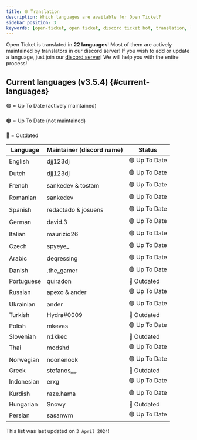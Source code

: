 ```yaml
---
title: 🌐 Translation
description: Which languages are available for Open Ticket?
sidebar_position: 3
keywords: [open-ticket, open ticket, discord ticket bot, translation, language]
---
```

<head>
    <link rel="apple-touch-icon" href="/img/logo_vertical.png"/>
</head>

Open Ticket is translated in **22 languages**!
Most of them are actively maintained by translators in our discord server!
If you wish to add or update a language, just join our [discord server](https://discord.dj-dj.be)!
We will help you with the entire process!

<LinkBlock mode="emoji" emoji="⚙️" name="Basic Settings" description="Configure the bot language here!" isdoc="true" url="docs/config/main/basic#languagefile"></LinkBlock>
<LinkBlock mode="emoji" emoji="📝" name="Custom Translation" description="Add your own language to Open Ticket!" isdoc="true" url="docs/advanced/custom-translation"></LinkBlock>

## Current languages (v3.5.4) \{#current-languages}
🟢 = Up To Date (actively maintained)<br></br>
🟠 = Up To Date (not maintained)<br></br>
🔴 = Outdated

|Language           |Maintainer (discord name) |Status         |
|-------------------|--------------------------|---------------|
|English            |djj123dj                  |🟢 Up To Date  |
|Dutch              |djj123dj                  |🟢 Up To Date  |
|French             |sankedev & tostam         |🟢 Up To Date  |
|Romanian           |sankedev                  |🟢 Up To Date  |
|Spanish            |redactado & josuens       |🟢 Up To Date  |
|German             |david.3                   |🟢 Up To Date  |
|Italian            |maurizio26                |🟢 Up To Date  |
|Czech              |spyeye_                   |🟢 Up To Date  |
|Arabic             |deqressing                |🟢 Up To Date  |
|Danish             |.the_gamer                |🟢 Up To Date  |
|Portuguese         |quiradon                  |🔴 Outdated    |
|Russian            |apexo & ander             |🟢 Up To Date  |
|Ukrainian          |ander                     |🟢 Up To Date  |
|Turkish            |Hydra#0009                |🔴 Outdated    |
|Polish             |mkevas                    |🟢 Up To Date  |
|Slovenian          |n1kkec                    |🔴 Outdated    |
|Thai               |modshd                    |🟢 Up To Date  |
|Norwegian          |noonenook                 |🟢 Up To Date  |
|Greek              |stefanos__.               |🔴 Outdated    |
|Indonesian         |erxg                      |🟢 Up To Date  |
|Kurdish            |raze.hama                 |🟢 Up To Date  |
|Hungarian          |Snowy                     |🔴 Outdated    |
|Persian            |sasanwm                   |🟢 Up To Date  |

This list was last updated on `3 April 2024`!